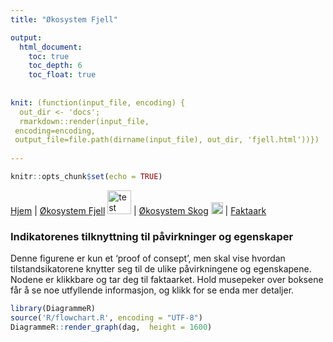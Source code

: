 ```yaml
---
title: "Økosystem Fjell"

output:
  html_document:
    toc: true
    toc_depth: 6
    toc_float: true
    
    
knit: (function(input_file, encoding) {
  out_dir <- 'docs';
  rmarkdown::render(input_file,
 encoding=encoding,
 output_file=file.path(dirname(input_file), out_dir, 'fjell.html'))})
 
---
```


```r
knitr::opts_chunk$set(echo = TRUE)
```




[Hjem](https://ninanor.github.io/IBECA) | 
[Økosystem Fjell](https://ninanor.github.io/IBECA/fjell)
![test](figures/fjellLogo.png){width=1cm} |
[Økosystem Skog](https://ninanor.github.io/IBECA/skog)
![test](figures/skogLogo.png){width=0.5cm} |
[Faktaark](https://ninanor.github.io/IBECA/faktaark)


### Indikatorenes tilknyttning til påvirkninger og egenskaper

Denne figurene er kun et 'proof of consept', men skal vise hvordan tilstandsikatorene knytter seg til de ulike påvirkningene og egenskapene. Nodene er klikkbare og tar deg til faktaarket. Hold musepeker over boksene får å se noe utfyllende informasjon, og klikk for se enda mer detaljer.

```r
library(DiagrammeR)
source('R/flowchart.R', encoding = "UTF-8")
DiagrammeR::render_graph(dag,  height = 1600)

```









